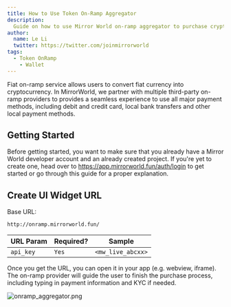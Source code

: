 ```yaml
---
title: How to Use Token On-Ramp Aggregator
description:
  Guide on how to use Mirror World on-ramp aggregator to purchase crypto token
author:
  name: Le Li
  twitter: https://twitter.com/joinmirrorworld
tags:
  - Token OnRamp
	- Wallet
---
```


Fiat on-ramp service allows users to convert fiat currency into cryptocurrency. In MirrorWorld, we partner with multiple third-party on-ramp providers to provides a seamless experience to use all major payment methods, including debit and credit card, local bank transfers and other local payment methods.

## Getting Started

Before getting started, you want to make sure that you already have a Mirror
World developer account and an already created project. If you're yet to create
one, head over to https://app.mirrorworld.fun/auth/login to get started or go
through this guide for a proper explanation.


## Create UI Widget URL

Base URL:

```bash
http://onramp.mirrorworld.fun/
````

| URL Param  | Required?        | Sample           |
| ---------- | ---------------- | ---------------- |
| `api_key`  | `Yes`            | `<mw_live_abcxx>`|

Once you get the URL, you can open it in your app (e.g. webview, iframe). The on-ramp provider will guide the user to finish the purchase process, including typing in payment information and KYC if needed.

![onramp_aggregator.png](/docs/images/tutorials/onramp_aggregator.png)
